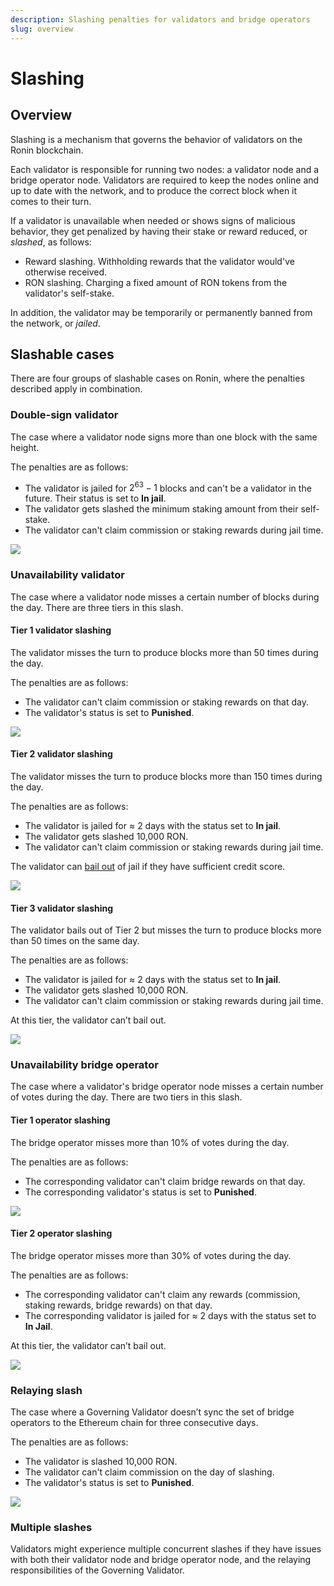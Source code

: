 ```yaml
---
description: Slashing penalties for validators and bridge operators
slug: overview
---
```



# Slashing

## Overview
Slashing is a mechanism that governs the behavior of validators on
the Ronin blockchain.

Each validator is responsible for running two nodes: a validator node
and a bridge operator node. Validators are required to keep the nodes
online and up to date with the network, and to produce the correct
block when it comes to their turn.

If a validator is unavailable when needed or shows signs of malicious
behavior, they get penalized by having their stake or reward reduced,
or _slashed_, as follows:
* Reward slashing. Withholding rewards that the validator would've 
otherwise received.
* RON slashing. Charging a fixed amount of RON tokens from 
the validator's self-stake.

In addition, the validator may be temporarily or permanently banned
from the network, or _jailed_.

## Slashable cases
There are four groups of slashable cases on Ronin, where
the penalties described apply in combination.

### Double-sign validator
The case where a validator node signs more than one block with the
same height.

The penalties are as follows:
* The validator is jailed for $2^{63}-1$ blocks and can't be a
validator in the future. Their status is set to **In jail**.
* The validator gets slashed the minimum staking amount from their
self-stake.
* The validator can't claim commission or staking rewards during jail
time.

<img src={doubleSign} width={1224} />

### Unavailability validator
The case where a validator node misses a certain number of blocks
during the day. There are three tiers in this slash.

#### Tier 1 validator slashing
The validator misses the turn to produce blocks more than 50 times
during the day.

The penalties are as follows:
* The validator can't claim commission or staking rewards on that day.
* The validator's status is set to **Punished**.

<img src={valSlashTierOne} width={1224} />

#### Tier 2 validator slashing
The validator misses the turn to produce blocks more than 150 times
during the day.

The penalties are as follows:
* The validator is jailed for $\approx$ 2 days with the status set
to **In jail**.
* The validator gets slashed 10,000 RON.
* The validator can't claim commission or staking rewards during
jail time. 

The validator can [bail out](bailout.mdx) of jail if they have
sufficient credit score.

<img src={valSlashTierTwo} width={1224} />

#### Tier 3 validator slashing
The validator bails out of Tier 2 but misses the turn to 
produce blocks more than 50 times on the same day.

The penalties are as follows:
* The validator is jailed for $\approx$ 2 days with the status
set to **In jail**.
* The validator gets slashed 10,000 RON.
* The validator can't claim commission or staking rewards during
jail time.

At this tier, the validator can’t bail out.

<img src={valSlashTierThree} width={1224} />

### Unavailability bridge operator
The case where a validator's bridge operator node misses a certain
number of votes during the day. There are two tiers in this slash.

#### Tier 1 operator slashing
The bridge operator misses more than 10% of votes during the day.

The penalties are as follows:
* The corresponding validator can't claim bridge rewards on that day.
* The corresponding validator's status is set to **Punished**.

<img src={bridSlashTierOne} width={1224} />

#### Tier 2 operator slashing
The bridge operator misses more than 30% of votes during the day.

The penalties are as follows:
* The corresponding validator can't claim any rewards (commission,
staking rewards, bridge rewards) on that day.
* The corresponding  validator is jailed for $\approx$ 2 days with
the status set to **In Jail**.

At this tier, the validator can’t bail out.

<img src={bridSlashTierTwo} width={1224} />

### Relaying slash
The case where a Governing Validator doesn’t sync the set of bridge
operators to the Ethereum chain for three consecutive days.

The penalties are as follows:
* The validator is slashed 10,000 RON.
* The validator can't claim commission on the day of slashing.
* The validator's status is set to **Punished**.

<img src={relayingSlash} width={1224} />

### Multiple slashes
Validators might experience multiple concurrent slashes if they have issues
with both their validator node and bridge operator node, and the relaying
responsibilities of the Governing Validator.
